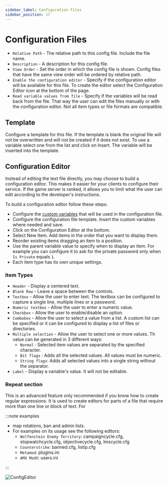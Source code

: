 ```yaml
---
sidebar_label: Configuration Files
sidebar_position: 17
---
```


# Configuration Files

- `Relative Path` - The relative path to this config file. Include the file name.
- `Description` - A description for this config file.
- `View Order` - Set the order in which the config file is shown. Config files that have the same view order will be ordered by relative path.
- `Enable the configuration editor` - Specify if the configuration editor will be available for this file. To create the editor select the Configuration Editor icon at the bottom of the page.
- `Read variable values from file` - Specify if the variables will be read back from the file. That way the user can edit the files manually or with the configuration editor. Not all item types or file formats are compatible.

## Template

Configure a template for this file. If the template is blank the original file will not be overwritten and will not be created if it does not exist. To use a variable select one from the list and click on Insert. The variable will be inserted into the template.

## Configuration Editor

Instead of editing the text file directly, you may choose to build a configuration editor. This makes it easier for your clients to configure their service. If the game server is ranked, it allows you to limit what the user can edit according to the developer's instructions.

To build a configuration editor follow these steps:

- Configure the [custom variables](#) that will be used in the configuration file.
- Configure the configuration file template. Insert the custom variables where needed and save.
- Click on the Configuration Editor at the bottom.
- Select New Item. Add items in the order that you want to display them.
- Reorder existing items dragging an item to a position.
- Use the parent variable value to specify when to display an item. For example you can configure it to ask for the private password only when `Is Private` equals `1`.
- Each item type has its own unique settings.

### Item Types

- `Header` - Display a centered text.
- `Blank Row` - Leave a space between the controls.
- `Textbox` - Allow the user to enter text. The textbox can be configured to capture a single line, multiple lines or a password.
- `Numeric textbox` - Allow the user to enter a numeric value.
- `Checkbox` - Allow the user to enable/disable an option.
- `Combobox` - Allow the user to select a value from a list. A custom list can be specified or it can be configured to display a list of files or directories.
- `Multiple selection` - Allow the user to select one or more values. Th value can be generated in 3 different ways:
   - `Normal` : Selected item values are separated by the specified character.
   - `Bit flags` : Adds all the selected values. All values must be numeric.
   - `String flags`: Adds all selected values into a single string without the separator.
- `Label` - Display a variable's value. It will not be editable.

### Repeat section

This is an advanced feature only recommended if you know how to create regular expressions. It is used to create editors for parts of a file that require more than one line or block of text. For

:::note examples

- map rotations, ban and admin lists.
- For examples on its usage see the following editors:
   - `Wolfenstein Enemy Territory`: campaigncycle.cfg, stopwatchcycle.cfg, objectivecycle.cfg, lmscycle.cfg
   - `Counterstrike`: banned.cfg, listip.cfg
   - `Metamod`: plugins.ini
   - `AMX ModX`: users.ini

:::

![ConfigEditor](/img/using-tca/ConfigEditor.png)